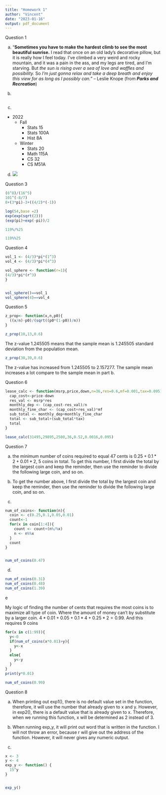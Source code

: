 ```yaml
---
title: "Homework 1"
author: "Vincent"
date: "2023-01-16"
output: pdf_document
---
```


Question 1

a)
“**Sometimes you have to make the hardest climb to see the most beautiful sunrise.** I read that once on an old lady’s decorative pillow, but it is really how I feel today. I’ve climbed a very weird and rocky mountain, and it was a pain in the ass, and my legs are tired, and I’m starving. But *the sun is rising over a sea of love and waffles and possibility.* So *I’m just gonna relax and take a deep breath and enjoy this view for as long as I possibly can.”* – Leslie Knope (from ***Parks and Recreation***)

b)
```r

```


c)
* 2022 
  + Fall
    * Stats 15
    * Stats 100A
    * Hist 8A
  + Winter
    * Stats 20
    * Math 115A
    * CS 32
    * CS M51A
    
d)
![](kitten-playing-575035.jpg)






Question 3
```r
(6^8)/(16^5)
101^(-8/7)
8+(3*pi)-3+((4/2)*(-1))

```

```r
log(54,base =2)
exp(exp(sqrt(2)))
(exp(pi)+exp(-pi))/2
```



```r
119%/%25

119%%25
```

Question 4

```r
vol_1 <- (4/3)*pi*(1^3)
vol_4 <- (4/3)*pi*(4^3)

vol_sphere <- function(r=1){
(4/3)*pi*(r^3)
}


vol_sphere()==vol_1
vol_sphere(4)==vol_4

```

Question 5
```r
z_prop<- function(x,n,p0){
  ((x/n)-p0)/(sqrt((p0*(1-p0))/n))
}

z_prop(10,13,0.6)

```

The z-value 1.245505 means that the sample mean is 1.245505 standard deviation from the population mean.
```r
z_prop(30,39,0.6)
```
The z-value has increased from 1.245505 to 2.157277. The sample mean increases a lot compare to the sample mean in part b.



Question 6
```r

lease_calc <- function(msrp,price,down,n=36,res=0.6,mf=0.001,tax=0.095){
  cap_cost<-price-down
  res_val <- msrp*res
  monthly_dep <- (cap_cost-res_val)/n
  monthly_fine_char <- (cap_cost+res_val)*mf
  sub_total <- monthly_dep+monthly_fine_char
  total <- sub_total+(sub_total*tax)
  total
}

lease_calc(31495,29895,2500,36,0.52,0.0016,0.095)

```


Question 7


a) the minimum number of coins required to equal 47 cents is $0.25+0.1*2+0.01*2$, 5 coins in total. To get this number, I first divide the total by the largest coin and keep the reminder, then use the reminder to divide the following large coin, and so on.

b) To get the number above, I first divide the total by the largest coin and keep the reminder, then use the reminder to divide the following large coin, and so on.

c)
```r
num_of_coins<- function(n){
  coin <- c(0.25,0.1,0.05,0.01)
  count<-1
  for(x in coin[1:4]){
    count <- count+(n%/%x)
    n <- n%%x
  }
  count
}


num_of_coins(0.47)

```
d)
```r
num_of_coins(0.31)
num_of_coins(0.48)
num_of_coins(1.39)
```

e

My logic of finding the number of cents that requires the most coins is to maximize all type of coin. Where the amount of money can't by substitute by a larger coin. $4*0.01+0.05+0.1*4+0.25*2=0.99$. And this requires 9 coins


```r
for(x in c(1:99)){
  y<-0
  if(num_of_coins(x*0.01)>y){
    y<-x
  }
  else{
    y<-y
  }
}
print(y*0.01)

num_of_coins(0.99)
```

Question 8

(a)
When printing out exp1(), there is no default value set in the function, therefore, it will use the number that already given to x and y. However, in exp2(), there is a default value that is already given to x. Therefore, when we running this function, x will be determined as 2 instead of 3.

(b)
When running exp_y, it will print out word that is written in the function. I will not throw an error, because r will give out the address of the function. However, it will never gives any numeric output.

(c)

```r
x <- 3 
y <- 4
exp_y <- function() {
  15^y
}


exp_y()

```











